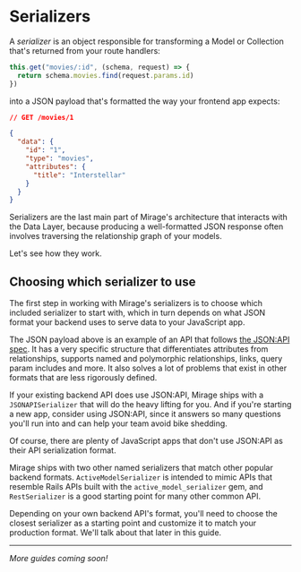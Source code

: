 # Serializers

A _serializer_ is an object responsible for transforming a Model or Collection that's returned from your route handlers:

```js
this.get("movies/:id", (schema, request) => {
  return schema.movies.find(request.params.id)
})
```

into a JSON payload that's formatted the way your frontend app expects:

```json
// GET /movies/1

{
  "data": {
    "id": "1",
    "type": "movies",
    "attributes": {
      "title": "Interstellar"
    }
  }
}
```

Serializers are the last main part of Mirage's architecture that interacts with the Data Layer, because producing a well-formatted JSON response often involves traversing the relationship graph of your models.

Let's see how they work.

## Choosing which serializer to use

The first step in working with Mirage's serializers is to choose which included serializer to start with, which in turn depends on what JSON format your backend uses to serve data to your JavaScript app.

The JSON payload above is an example of an API that follows [the JSON:API spec](https://jsonapi.org/). It has a very specific structure that differentiates attributes from relationships, supports named and polymorphic relationships, links, query param includes and more. It also solves a lot of problems that exist in other formats that are less rigorously defined.

If your existing backend API does use JSON:API, Mirage ships with a `JSONAPISerializer` that will do the heavy lifting for you. And if you're starting a new app, consider using JSON:API, since it answers so many questions you'll run into and can help your team avoid bike shedding.

Of course, there are plenty of JavaScript apps that don't use JSON:API as their API serialization format.

Mirage ships with two other named serializers that match other popular backend formats. `ActiveModelSerializer` is intended to mimic APIs that resemble Rails APIs built with the `active_model_serializer` gem, and `RestSerializer` is a good starting point for many other common API.

Depending on your own backend API's format, you'll need to choose the closest serializer as a starting point and customize it to match your production format. We'll talk about that later in this guide.

---

_More guides coming soon!_

<!-- ## Defining serializers

Once you've selected the appropriate serializer, define your default application-wide serializer by exporting it from `/mirage/serializers/application.js`:

```js
// mirage/serializers/application.js
import { JSONAPISerializer } from "ember-cli-mirage"

export default JSONAPISerializer.extend({})
```

This specifies the serializer to use for each Model and Collection in your system.

If you need to customize a serializer for a particular model type, you can define model-specific serializers that take precedence over your application serializer.

Let's use Mirage's generator to create a `Movie` serializer:

```
ember g mirage-serializer movie
```

This creates the file

```js
import ApplicationSerializer from "./application"

export default ApplicationSerializer.extend({})
```

which follows the best practice of model-specific serializers extending from your Application serializer.

You can now customize the behavior of how `Movie` models and collections are serialized into JSON.

## Customizing serializers

When it comes to customizing your application's serializers, you'll mostly be tweaking Mirage's defaults.

For example, if your Ember app expects attribute names to be PascalCase

```js
// GET /movies/1

{
  Id: '1',
  ReleaseDate: 'Interstellar'
}
```

you might override the Serializer's `keyForAttribute` method:

```js
import { Serializer } from "ember-cli-mirage"
import { classify } from "@ember/string"

export default Serializer.extend({
  keyForAttribute(attr) {
    return classify(attr)
  },
})
```

See the API docs for each serializer to learn more about all the customization hooks available.

## Relationships

Relationships are another important aspect of Serializers, as backends have many different ways of dealing with relationships.

For example, the `JSONAPISerializer` respects query param includes

```
GET /movies/1?include=cast-members
```

out of the box. But sometimes Ember apps expect a resource payload to have all their relationship IDs defined, regardless if the request used query param includes.

There's an option on `JSONAPISerializer` that enables this:

```js
import { JSONAPISerializer } from "ember-cli-mirage"

export default JSONAPISerializer.extend({
  alwaysIncludeLinkageData: true,
})
```

Now, a GET request to `/movies/1` would respond with this payload:

```js
{
  data: {
    id: '1',
    type: 'movies';,
    attributes: {
      title: 'Interstellar'
    },
    relationships: {
      'cast-members': {
        data: [
          { type: 'people', id: '1' },
          { type: 'people', id: '2' },
          { type: 'people', id: '3' },
        ]
      }
    }
  }
}
```

The Ember app could now use these ids to subsequently fetch the related cast members.

Other times, an Ember app expects to get a link to fetch related data. The `JSONAPISerializer` also has a hook for this:

```js
// mirage/serializers/movie.js
import ApplicationSerializer from "./application"

export default ApplicationSerializer.extend({
  links(movie) {
    return {
      "cast-members": {
        related: `/api/movies/${movie.id}/cast-members`,
      },
    }
  },
})
```

Now a GET request to `/movies/1` would respond with this payload:

```js
{
  data: {
    id: '1',
    type: 'movies';,
    attributes: {
      title: 'Interstellar'
    },
    relationships: {
      'cast-members': {
        links: {
          related: `/api/movies/1/cast-members`
        }
      }
    }
  }
}
```

The other serializers also have mechanisms controlling how related data can be loaded. Be sure to check out the API docs for all the details.

## Working with serialized JSON

While most route handlers should return a Model or Collection instance, and leave the serialization logic up to the Serializer, sometimes it can be convenient to perform some final serialization logic directly in your route handler.

You can use the `this.serialize` helper method to do this - make sure to use a `function` instead of a fat arrow so you have access to the correct `this`:

```js
// mirage/config.js
this.get("/movies", function(schema, request) {
  let movies = schema.movies.all()
  let json = this.serialize(movies)

  json.meta.size = movies.length

  return json
})
```

The `serialize` helper will use the typical lookup logic to first check for a model-specific serializer, and then fall back to the default Application serializer.

You can also use a specific serializer if you have a special case by passing in the name of the serialize as a second argument:

```js
// mirage/config.js
this.get("/movies", function(schema, request) {
  let movies = schema.movies.all()
  let json = this.serialize(movies, "movie-with-relationship")

  json.meta.size = movies.length

  return json
})
```

This route handler would use the `mirage/serializers/movie-with-relationship.js` serializer to transform the collection of movies into a `json` payload, which is then modified and then finally returned from the route handler.

---

In general, you should not need to write much code dealing with Mirage serializers. Even if your backend doesn't adhere to one of the predefined formats, you should be able to use the provided hooks to implement an ApplicationSerializer that works for the majority of your models.

The more conventional your backend API is, the less code you'll need to write – not only in Mirage, but also in other parts of your Ember application!

Be sure to check out the {{docs-link 'Serializer' 'docs.api.item' 'modules/ember-cli-mirage/serializer~Serializer#keyForAttribute'}} and {{docs-link 'JSONAPISerializer' 'docs.api.item' 'modules/ember-cli-mirage/serializers/json-api-serializer~JSONAPISerializer'}} docs to learn about all the hooks available to customize your serializer layer.

Now that we've covered the ins and outs of Mirage's data layer, we're ready to see how we can use Mirage to effectively test our Ember application. -->
